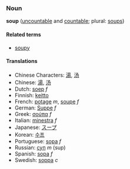 ===Noun===
'''soup''' ([[uncountable]] and [[countable]]; plural: [[soups]])

====Related terms====
*[[soupy]]

====Translations====
*Chinese Characters: [[湯]], [[汤]]
*Chinese: [[湯]], [[汤]]
*Dutch: [[soep]] ''f''
*Finnish: [[keitto]]
*French: [[potage]] ''m'', [[soupe]] ''f''
*German: [[Suppe]] ''f''
*Greek: [[σούπα]] ''f''
*Italian: [[minestra]] ''f''
*Japanese: [[スープ]]
*Korean: [[수프]]
*Portuguese: [[sopa]] ''f''
*Russian: [[суп]] ''m'' (sup)
*Spanish: [[sopa]] ''f''
*Swedish: [[soppa]] ''c''